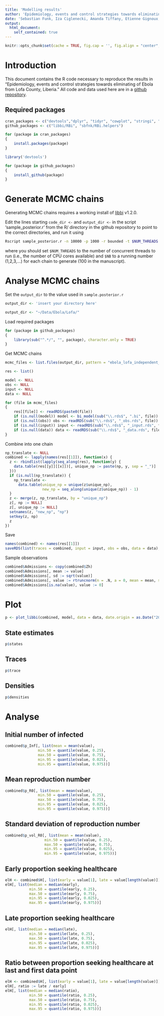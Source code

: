 ```yaml
---
title: 'Modelling results'
author: 'Epidemiology, events and control strategies towards eliminating of Ebola from Lofa County, Liberia'
date: 'Sebastian Funk, Iza Ciglenecki, Amanda Tiffany, Etienne Gignoux, Anton Camacho, Rosalind M. Eggo, Adam J. Kucharski, W. John Edmunds, Josephus Bolongei, Phillip Azuma, Peter Clement, Alpha Tamba, Esther Sterk, Barbara Telfer, Gregory Engel, Lucy Anne Parker, Motoi Suzuki, Nico Heijenberg, Bruce Reeder'
output:
  html_document:
    self_contained: true
---
```


```r
knitr::opts_chunk$set(cache = TRUE, fig.cap = '', fig.align = "center", message = FALSE, tidy = TRUE, warning = FALSE)
```

# Introduction

This document contains the R code necessary to reproduce the results in "Epidemiology, events and control strategies towards eliminating of Ebola from Lofa County, Liberia." All code and data used here are in a [github repository](http://github.com/sbfnk/ebola_lofa).

## Required packages
```r
cran_packages <- c("devtools","dplyr", "tidyr", "cowplot", "stringi", "truncnorm")
github_packages <- c("libbi/RBi", "sbfnk/RBi.helpers")
```

```r
for (package in cran_packages)
{
    install.packages(package)
}

library('devtools')

for (package in github_packages)
{
    install_github(package)
}
```

# Generate MCMC chains

Generating MCMC chains requires a working install of [libbi](http://libbi.org/) v1.2.0.

Edit the lines starting `code_dir <- ` and `output_dir <-` in the script 'sample_posterior.r' from the R/ directory in the github repository to point to the correct directories, and run it using

```sh
Rscript sample_posterior.r -n 10000 -p 1000 -r bounded -t $NUM_THREADS -i 10 -q -l -f -o ebola_lofa_$NB -c 16384 -b $NB
```

where you should set `$NUM_THREADS` to the number of concurrent threads to run (i.e., the number of CPU cores available) and `$NB` to a running number (1,2,3,...) for each chain to generate (100 in the manuscript).

# Analyse MCMC chains

Set the `output_dir` to the value used in `sample.posterior.r`

```r
output_dir <- 'insert your directory here'
```

```r
output_dir <- "~/Data/Ebola/Lofa/"
```

Load required packages
```r
for (package in github_packages)
{
    library(sub("^.*/", "", package), character.only = TRUE)
}
```

Get MCMC chains

```r
mcmc_files <- list.files(output_dir, pattern = "ebola_lofa_independent_[0-9]+\\.rds", full.names = TRUE)

res <- list()

model <- NULL
obs <- NULL
input <- NULL
data <- NULL

for (file in mcmc_files)
{
    res[[file]] <- readRDS(paste0(file))
    if (is.null(model)) model <- bi_model(sub("\\.rds$", ".bi", file))
    if (is.null(obs)) obs <- readRDS(sub("\\.rds$", "_obs.rds", file))
    if (is.null(input)) input <- readRDS(sub("\\.rds$", "_input.rds", file))
    if (is.null(data)) data <- readRDS(sub("\\.rds$", "_data.rds", file))
}
```

Combine into one chain

```r
np_translate <- NULL
combined <- lapply(names(res[[1]]), function(x) {
  z <- rbindlist(lapply(seq_along(res), function(y) {
    data.table(res[[y]][[x]])[, unique_np := paste(np, y, sep = "_")]
  }))
  if (is.null(np_translate)) {
    np_translate <-
      data.table(unique_np = unique(z$unique_np),
                 new_np = seq_along(unique(z$unique_np)) - 1)
  }
  z <- merge(z, np_translate, by = "unique_np")
  z[, np := NULL]
  z[, unique_np := NULL]
  setnames(z, "new_np", "np")
  setkey(z, np)
  z
})
```

Save

```r
names(combined) <- names(res[[1]])
saveRDS(list(traces = combined, input = input, obs = obs, data = data), paste0(output_dir, "/lofa_combined_traces.rds"))
``` 

Sample observations

```r
combined$Admissions <- copy(combined$Zh)
combined$Admissions[, mean := value]
combined$Admissions[, sd := sqrt(value)]
combined$Admissions[, value := rtruncnorm(n = .N, a = 0, mean = mean, sd = sd)]
combined$Admissions[is.na(value), value := 0]
```

# Plot

```r
p <- plot_libbi(combined, model, data = data, date.origin = as.Date("2014-06-02") - 7, date.unit = "week", data.colour = "black", densities = "histogram", plot = FALSE)
```

## State estimates
```r
p$states
```

## Traces
```r
p$trace
```

## Densities
```r
p$densities
```

# Analyse

## Initial number of infected
```r
combined$p_Inf[, list(mean = mean(value),
               min.50 = quantile(value, 0.25),
               max.50 = quantile(value, 0.75),
               min.95 = quantile(value, 0.025),
               min.95 = quantile(value, 0.975))]
```

## Mean reproduction number
```r
combined$p_R0[, list(mean = mean(value),
               min.50 = quantile(value, 0.25),
               max.50 = quantile(value, 0.75),
               min.95 = quantile(value, 0.025),
               min.95 = quantile(value, 0.975))]

```

## Standard deviation of reproduction number
```r
combined$p_vol_R0[, list(mean = mean(value),
                  min.50 = quantile(value, 0.25),
                  max.50 = quantile(value, 0.75),
                  min.95 = quantile(value, 0.025),
                  min.95 = quantile(value, 0.975))]
```

## Early proportion seeking healthcare
```r
elH <- combined$H[, list(early = value[1], late = value[length(value)]), by = np]
elH[, list(median = median(early),
           min.50 = quantile(early, 0.25),
           max.50 = quantile(early, 0.75),
           min.95 = quantile(early, 0.025),
           max.95 = quantile(early, 0.975))]
```

## Late proportion seeking healthcare
```r
elH[, list(median = median(late),
           min.50 = quantile(late, 0.25),
           max.50 = quantile(late, 0.75),
           min.95 = quantile(late, 0.025),
           max.95 = quantile(late, 0.975))]
```

## Ratio between proportion seeking healthcare at last and first data point

```r
elH <- combined$H[, list(early = value[1], late = value[length(value)]), by = np]
elH[, ratio := late / early]
elH[, list(median = median(ratio),
           min.50 = quantile(ratio, 0.25),
           max.50 = quantile(ratio, 0.75),
           min.95 = quantile(ratio, 0.025),
           max.95 = quantile(ratio, 0.975))]
```
